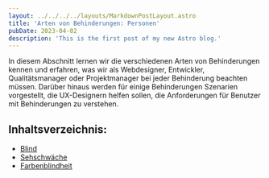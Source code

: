 ```yaml
---
layout: ../../../../layouts/MarkdownPostLayout.astro
title: 'Arten von Behinderungen: Personen'
pubDate: 2023-04-02
description: 'This is the first post of my new Astro blog.'
---
```


In diesem Abschnitt lernen wir die verschiedenen Arten von Behinderungen kennen und erfahren, was wir als Webdesigner, Entwickler,
Qualitätsmanager oder Projektmanager bei jeder Behinderung beachten müssen. Darüber hinaus werden für einige Behinderungen Szenarien
vorgestellt, die UX-Designern helfen sollen, die Anforderungen für Benutzer mit Behinderungen zu verstehen.

## Inhaltsverzeichnis:

- [Blind](/tutorials/grundlagen/personen/2-blind)
- [Sehschwäche](/tutorials/grundlagen/personen/3-sehschwaeche)
- [Farbenblindheit](/tutorials/grundlagen/personen/4-farbenblindheit)
